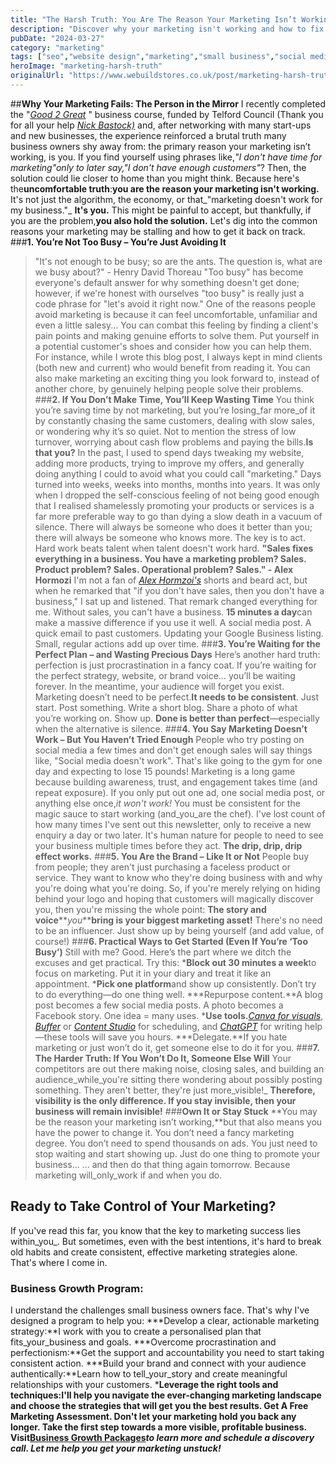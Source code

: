 ```yaml
---
title: "The Harsh Truth: You Are The Reason Your Marketing Isn’t Working"
description: "Discover why your marketing isn't working and how to fix it. Uncover the truth about why your marketing is not working and regain control."
pubDate: "2024-03-27"
category: "marketing"
tags: ["seo","website design","marketing","small business","social media"]
heroImage: "marketing-harsh-truth"
originalUrl: "https://www.webuildstores.co.uk/post/marketing-harsh-truth"
---
```





##**Why Your Marketing Fails: The Person in the Mirror**
I recently completed the "[_Good 2 Great_](https://good-2-great.co.uk/) " business course, funded by Telford Council (Thank you for all your help [_Nick Bastock)_](https://www.linkedin.com/in/nick-bastock-22a80721a/) and, after networking with many start-ups and new businesses, the experience reinforced a brutal truth many business owners shy away from: the primary reason your marketing isn’t working, is you.
If you find yourself using phrases like,_"I don't have time for marketing"_only to later say,_"I don't have enough customers"_? Then, the solution could lie closer to home than you might think.
Because here's the**uncomfortable truth**:**you are the reason your marketing isn't working.**
It's not just the algorithm, the economy, or that_"marketing doesn't work for my business."_
**It's you.**
This might be painful to accept, but thankfully, if you are the problem,**you also hold the solution.**
Let's dig into the common reasons your marketing may be stalling and how to get it back on track.
###**1\. You’re Not Too Busy – You’re Just Avoiding It**
> "It's not enough to be busy; so are the ants. The question is, what are we busy about?" - Henry David Thoreau
"Too busy" has become everyone's default answer for why something doesn't get done; however, if we're honest with ourselves "too busy" is really just a code phrase for "let's avoid it right now."
One of the reasons people avoid marketing is because it can feel uncomfortable, unfamiliar and even a little salesy...
You can combat this feeling by finding a client's pain points and making genuine efforts to solve them.
Put yourself in a potential customer's shoes and consider how you can help them. For instance, while I wrote this blog post, I always kept in mind clients (both new and current) who would benefit from reading it.
You can also make marketing an exciting thing you look forward to, instead of another chore, by genuinely helping people solve their problems.
###**2\. If You Don’t Make Time, You’ll Keep Wasting Time**
You think you’re saving time by not marketing, but you’re losing_far more_of it by constantly chasing the same customers, dealing with slow sales, or wondering why it’s so quiet. Not to mention the stress of low turnover, worrying about cash flow problems and paying the bills.**Is that you?**
In the past, I used to spend days tweaking my website, adding more products, trying to improve my offers, and generally doing anything I could to avoid what you could call "marketing." Days turned into weeks, weeks into months, months into years.
It was only when I dropped the self-conscious feeling of not being good enough that I realised shamelessly promoting your products or services is a far more preferable way to go than dying a slow death in a vacuum of silence.
There will always be someone who does it better than you; there will always be someone who knows more. The key is to act. Hard work beats talent when talent doesn't work hard.
>**"Sales fixes everything in a business. You have a marketing problem? Sales. Product problem? Sales. Operational problem? Sales." - Alex Hormozi**
I'm not a fan of [_Alex Hormzoi's_](https://www.acquisition.com/bio-alex) shorts and beard act, but when he remarked that "if you don't have sales, then you don't have a business," I sat up and listened. That remark changed everything for me. Without sales, you can't have a business.
**15 minutes a day**can make a massive difference if you use it well. A social media post. A quick email to past customers. Updating your Google Business listing. Small, regular actions add up over time.
###**3\. You’re Waiting for the Perfect Plan – and Wasting Precious Days**
Here’s another hard truth: perfection is just procrastination in a fancy coat.
If you’re waiting for the perfect strategy, website, or brand voice… you’ll be waiting forever. In the meantime, your audience will forget you exist.
Marketing doesn’t need to be perfect.**It needs to be consistent**.
Just start. Post something. Write a short blog. Share a photo of what you’re working on. Show up.
**Done is better than perfect**—especially when the alternative is silence.
###**4\. You Say Marketing Doesn’t Work – But You Haven’t Tried Enough**
People who try posting on social media a few times and don't get enough sales will say things like, "Social media doesn't work". That's like going to the gym for one day and expecting to lose 15 pounds!
Marketing is a long game because building awareness, trust, and engagement takes time (and repeat exposure). If you only put out one ad, one social media post, or anything else once,_it won't work!_
You must be consistent for the magic sauce to start working (and_you_are the chef).
I've lost count of how many times I've sent out this newsletter, only to receive a new enquiry a day or two later. It's human nature for people to need to see your business multiple times before they act.
**The drip, drip, drip effect works.**
###**5\. You Are the Brand – Like It or Not**
People buy from people; they aren't just purchasing a faceless product or service. They want to know who they're doing business with and why you're doing what you're doing.
So, if you're merely relying on hiding behind your logo and hoping that customers will magically discover you, then you're missing the whole point:
**The story and voice****_you_****bring is your biggest marketing asset!**
There's no need to be an influencer. Just show up by being yourself (and add value, of course!)
###**6\. Practical Ways to Get Started (Even If You’re ‘Too Busy’)**
Still with me? Good. Here’s the part where we ditch the excuses and get practical.
Try this:
 ***Block out 30 minutes a week**to focus on marketing. Put it in your diary and treat it like an appointment.
 ***Pick one platform**and show up consistently. Don’t try to do everything—do one thing well.
 ***Repurpose content.**A blog post becomes a few social media posts. A photo becomes a Facebook story. One idea = many uses.
 ***Use tools.**[_Canva for visuals_](https://www.canva.com/en_gb/), [_Buffer_](https://buffer.com/) or [_Content Studio_](https://www.webuildstores.co.uk/content-studio-review) for scheduling, and [_ChatGPT_](https://chatgpt.com/) for writing help—these tools will save you hours.
 ***Delegate.**If you hate marketing or just won’t do it, get someone else to do it for you.
###**7\. The Harder Truth: If You Won’t Do It, Someone Else Will**
Your competitors are out there making noise, closing sales, and building an audience_while_you're sitting there wondering about possibly posting something.
They aren't better, they're just more_visible!_
**Therefore, visibility is the only difference. If you stay invisible, then your business will remain invisible!**
###**Own It or Stay Stuck**
**You may be the reason your marketing isn’t working,**but that also means you have the power to change it.
You don’t need a fancy marketing degree. You don’t need to spend thousands on ads. You just need to stop waiting and start showing up.
Just do one thing to promote your business...
... and then do that thing again tomorrow.
Because marketing will_only_work if and when you do.
## Ready to Take Control of Your Marketing?
If you've read this far, you know that the key to marketing success lies within_you_. But sometimes, even with the best intentions, it's hard to break old habits and create consistent, effective marketing strategies alone. That's where I come in.
### Business Growth Program:
I understand the challenges small business owners face. That's why I've designed a program to help you:
 ***Develop a clear, actionable marketing strategy:**I work with you to create a personalised plan that fits_your_business and goals.
 ***Overcome procrastination and perfectionism:**Get the support and accountability you need to start taking consistent action.
 ***Build your brand and connect with your audience authentically:**Learn how to tell_your_story and create meaningful relationships with your customers.
 ***Leverage the right tools and techniques:**I'll help you navigate the ever-changing marketing landscape and choose the strategies that will get you the best results.
**Get A Free Marketing Assessment.**
Don't let your marketing hold you back any longer. Take the first step towards a more visible, profitable business.
**Visit**[**__Business Growth Packages__**](https://www.webuildstores.co.uk/business-growth-package)**_to learn more and schedule a discovery call. Let me help you get your marketing unstuck!_**
